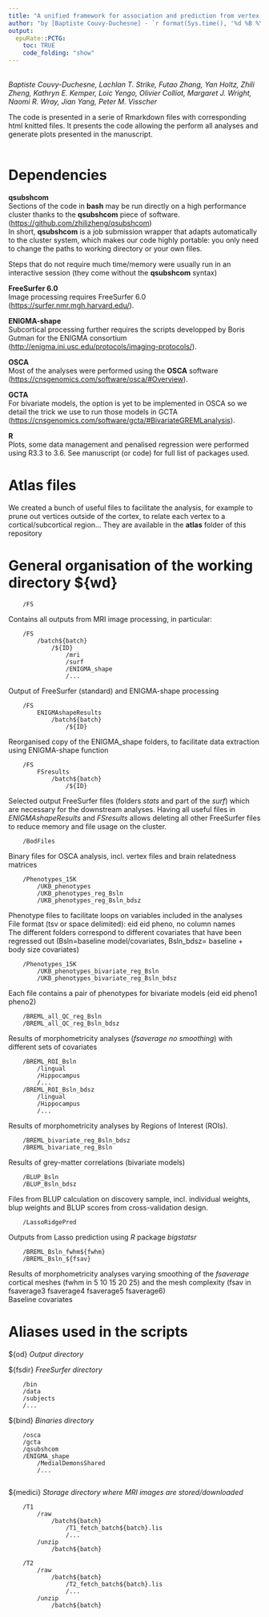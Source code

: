 ```yaml
---
title: "A unified framework for association and prediction from vertex-wise grey-matter structure"
author: "by [Baptiste Couvy-Duchesne] - `r format(Sys.time(), '%d %B %Y')`"
output:
  epuRate::PCTG:
    toc: TRUE
    code_folding: "show"
---
```


\
*Baptiste Couvy-Duchesne, Lachlan T. Strike, Futao Zhang, Yan Holtz, Zhili Zheng, Kathryn E. Kemper, Loic Yengo, Olivier Colliot, Margaret J. Wright, Naomi R. Wray, Jian Yang, Peter M. Visscher*
 
The code is presented in a serie of Rmarkdown files with corresponding html knitted files. It presents the code allowing the perform all analyses and generate plots presented in the manuscript.   
\

# Dependencies 

**qsubshcom**\
Sections of the code in **bash** may be run directly on a high performance cluster thanks to the **qsubshcom** piece of software. (<https://github.com/zhilizheng/qsubshcom>)  
In short, **qsubshcom** is a job submission wrapper that adapts automatically to the cluster system, which makes our code highly portable: you only need to change the paths to working directory or your own files. 

Steps that do not require much time/memory were usually run in an interactive session (they come without the **qsubshcom** syntax) 

**FreeSurfer 6.0**\
Image processing requires FreeSurfer 6.0 (<https://surfer.nmr.mgh.harvard.edu/>). 

**ENIGMA-shape**\
Subcortical processing further requires the scripts developped by Boris Gutman for the ENIGMA consortium (<http://enigma.ini.usc.edu/protocols/imaging-protocols/>).

**OSCA**\
Most of the analyses were performed using the **OSCA** software (<https://cnsgenomics.com/software/osca/#Overview>). 

**GCTA**\
For bivariate models, the option is yet to be implemented in OSCA so we detail the trick we use to run those models in GCTA (<https://cnsgenomics.com/software/gcta/#BivariateGREMLanalysis>).

**R**\
Plots, some data management and penalised regression were performed using R3.3 to 3.6. See manuscript (or code) for full list of packages used.

# Atlas files

We created a bunch of useful files to facilitate the analysis, for example to prune out vertices outside of the cortex, to relate each vertex to a cortical/subcortical region... They are available in the **atlas** folder of this repository
 
# General organisation of the working directory ${wd}

		/FS	
Contains all outputs from MRI image processing, in particular:  

		/FS								
			/batch${batch}				
				/${ID}
					/mri
					/surf
					/ENIGMA_shape
					/...
Output of FreeSurfer (standard) and ENIGMA-shape processing
		
		/FS			
			ENIGMAshapeResults			
				/batch${batch}
					/${ID}
Reorganised copy of the ENIGMA_shape folders, to facilitate data extraction using ENIGMA-shape function

		/FS
			FSresults
				/batch${batch}
					/${ID}					
Selected output FreeSurfer files (folders *stats* and part of the *surf*) which are necessary for the downstream analyses. Having all useful files in *ENIGMAshapeResults* and *FSresults* allows deleting all other FreeSurfer files to reduce memory and file usage on the cluster. 

		/BodFiles						
Binary files for OSCA analysis, incl. vertex files and brain relatedness matrices

		/Phenotypes_15K
			/UKB_phenotypes
			/UKB_phenotypes_reg_Bsln
			/UKB_phenotypes_reg_Bsln_bdsz
Phenotype files to facilitate loops on variables included in the analyses		
File format (tsv or space delimited): eid eid pheno, no column names  
The different folders correspond to different covariates that have been regressed out (Bsln=baseline model/covariates, Bsln_bdsz= baseline + body size covariates) 

		/Phenotypes_15K
			/UKB_phenotypes_bivariate_reg_Bsln
			/UKB_phenotypes_bivariate_reg_Bsln_bdsz
Each file contains a pair of phenotypes for bivariate models (eid eid pheno1 pheno2)  			
			
		/BREML_all_QC_reg_Bsln
		/BREML_all_QC_reg_Bsln_bdsz
Results of morphometricity analyses (*fsaverage no smoothing*) with different sets of covariates

		/BREML_ROI_Bsln
			/lingual
			/Hippocampus
			/...
		/BREML_ROI_Bsln_bdsz
			/lingual
			/Hippocampus
			/...
Results of morphometricity analyses by Regions of Interest (ROIs). 		
		
		/BREML_bivariate_reg_Bsln_bdsz
		/BREML_bivariate_reg_Bsln
Results of grey-matter correlations (bivariate models)  

		/BLUP_Bsln
		/BLUP_Bsln_bdsz
Files from BLUP calculation on discovery sample, incl. individual weights, blup weights and BLUP scores from cross-validation design. 

		/LassoRidgePred
Outputs from Lasso prediction using *R* package *bigstatsr*
		 
		/BREML_Bsln_fwhm${fwhm}
		/BREML_Bsln_${fsav}
Results of morphometricity analyses varying smoothing of the *fsaverage* cortical meshes (fwhm in 5 10 15 20 25) and the mesh complexity (fsav in fsaverage3 fsaverage4 fsaverage5 fsaverage6)  
Baseline covariates  		
		
		
# Aliases used in the scripts

${od}		*Output directory* 

${fsdir}	*FreeSurfer directory* 

		/bin
		/data
		/subjects
		/...

${bind}		*Binaries directory*

		/osca
		/gcta
		/qsubshcom
		/ENIGMA_shape
			/MedialDemonsShared
			/...
		
${medici}	*Storage directory where MRI images are stored/downloaded*

		/T1
			/raw
				/batch${batch}
					/T1_fetch_batch${batch}.lis
					/...	
			/unzip
				/batch${batch}
		
		/T2
			/raw
				/batch${batch}
					/T2_fetch_batch${batch}.lis
					/...
			/unzip
				/batch${batch}		
			

